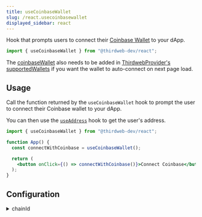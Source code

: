 ```yaml
---
title: useCoinbaseWallet
slug: /react.usecoinbasewallet
displayed_sidebar: react
---
```


Hook that prompts users to connect their [Coinbase Wallet](/wallet/coinbase-wallet) to your dApp.

```jsx
import { useCoinbaseWallet } from "@thirdweb-dev/react";
```

The [coinbaseWallet](/react/react.coinbaseWallet) also needs to be added in [ThirdwebProvider's supportedWallets](/react/react.thirdwebprovider#supportedwallets-optional) if you want the wallet to auto-connect on next page load.

## Usage

Call the function returned by the `useCoinbaseWallet` hook to prompt the user to connect their Coinbase wallet to your dApp.

You can then use the [`useAddress`](/react/react.useaddress) hook to get the user's address.

```jsx
import { useCoinbaseWallet } from "@thirdweb-dev/react";

function App() {
  const connectWithCoinbase = useCoinbaseWallet();

  return (
    <button onClick={() => connectWithCoinbase()}>Connect Coinbase</button>
  );
}
```

## Configuration

<details>
  <summary>chainId</summary>
  <div>

To connect to a specific chain when connecting the wallet,
pass the `chainId` in a configuration object as shown below.

This will prompt the user to switch to the given network after they connect.

```jsx
import { useCoinbaseWallet } from "@thirdweb-dev/react";
import { Dogechain } from "@thirdweb-dev/chains";

function App() {
  const connectWithCoinbase = useCoinbaseWallet();

  return (
    <button
      onClick={() =>
        connectWithCoinbase({
          chainId: Dogechain.chainId,
        })
      }
    >
      Connect Coinbase
    </button>
  );
}
```

If the chain is not configured in the user&rsquo;s wallet,
you must add this chain in `ThirdwebProvider`&rsquo;s [supportedChains](/react/react.thirdwebprovider#supportedChains) prop:

```jsx
import { ThirdwebProvider } from "@thirdweb-dev/react";
import { Dogechain } from "@thirdweb-dev/chains";

export function YourApp() {
  return (
    <ThirdwebProvider
      // highlight-next-line
      supportedChains={[Dogechain]}
    >
      <App />
    </ThirdwebProvider>
  );
}
```

</div>
</details>
